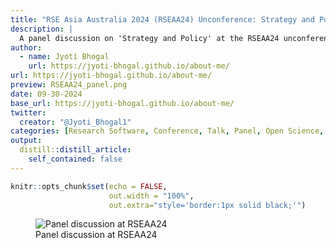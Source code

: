 ```yaml
---
title: "RSE Asia Australia 2024 (RSEAA24) Unconference: Strategy and Policy Panel"
description: |
  A panel discussion on 'Strategy and Policy' at the RSEAA24 unconference online in September 2024.
author:
  - name: Jyoti Bhogal
    url: https://jyoti-bhogal.github.io/about-me/
url: https://jyoti-bhogal.github.io/about-me/
preview: RSEAA24_panel.png
date: 09-30-2024
base_url: https://jyoti-bhogal.github.io/about-me/
twitter:
  creator: "@Jyoti_Bhogal1"
categories: [Research Software, Conference, Talk, Panel, Open Science, Open Source, RSE Asia] 
output:
  distill::distill_article:
    self_contained: false
---
```

  
  
```r
knitr::opts_chunk$set(echo = FALSE,
                      out.width = "100%",
                      out.extra="style='border:1px solid black;'")
```

![Panel discussion at RSEAA24](RSEAA24_panel.png)

